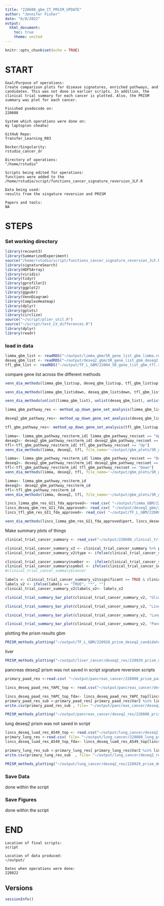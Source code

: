 ```yaml
---
title: "220608_gbm_CT_PRSIM_UPDATE"
author: "Jennifer Fisher"
date: "6/8/2022"
output:
  html_document:
    toc: true
    theme: united
---
```


```r
knitr::opts_chunk$set(echo = TRUE)
```


# START 
    Goal/Purpose of operations: 
    Create comparison plots for disease signatures, enriched pathways, and candidates. This was not done in earlier scripts. In addition, the clinical trial summary for each cancer is plotted. Also, the PRISM summary was plot for each cancer. 
    
    Finished psedocode on: 
    220608
    
    System which operations were done on: 
    my laptop(on cheaha)
    
    GitHub Repo:
    Transfer_Learning_R03
    
    Docker/Singularity: 
    rstudio_cancer_dr
    
    Directory of operations: 
    "/home/rstudio"
    
    Scripts being edited for operations:
    functions were added to the /home/rstudio/script/functions_cancer_signature_reversion_JLF.R
    
    Data being used:
    results from the singature reversion and PRISM
    
    Papers and tools: 
    NA

# STEPS
### Set working directory 
```r
library(recount3)
library(SummarizedExperiment)
source("/home/rstudio/script/functions_cancer_signature_reversion_JLF.R")
library(signatureSearch)
library(HDF5Array)
library(viridis)
library(tidyr)
library(gprofiler2)
library(ggplot2)
library(ggpubr)
library(VennDiagram)
library(ComplexHeatmap)
library(dplyr)
library(gplots)
library(circlize)
source("~/script/plier_util.R")
source("~/script/test_LV_differences.R")
library(dplyr)
library(readr)
```
### load in data

```r
limma_gbm_list <- readRDS("~/output/limma_gbm/SR_gene_list_gbm_limma.rds")
deseq_gbm_list <- readRDS("~/output/deseq2_gbm/SR_gene_list_gbm_deseq2.rds")
tfl_gbm_list <- readRDS("~/output/TF_L_GBM/22004_SR_gene_list_gbm_tfl.rds")
```

compare gene list across the different methods

```r
venn_dia_methods(limma_gbm_list$up, deseq_gbm_list$up, tfl_gbm_list$up, file_name='~/output/gbm_plots/SR_up_genes_venn_diagram.png' )
```

```r
venn_dia_methods(limma_gbm_list$down, deseq_gbm_list$down, tfl_gbm_list$down, file_name='~/output/gbm_plots/SR_down_genes_venn_diagram.png' )
```

```r
venn_dia_methods(unlist(limma_gbm_list), unlist(deseq_gbm_list), unlist(tfl_gbm_list), file_name='~/output/gbm_plots/SR_all_genes_venn_diagram.png' )
```

```r
limma_gbm_pathway_res <- method_up_down_gene_set_analysis(limma_gbm_list$up, limma_gbm_list$down, "~/output/gbm_plots/", "limma", "GBM_cancer_limma_input_genes_SR")
```

```r
deseq2_gbm_pathway_res<- method_up_down_gene_set_analysis(deseq_gbm_list$up, deseq_gbm_list$down, "~/output/gbm_plots/", "DESEq2", "gbm_cancer_deseq2_input_genes_SR")
```

```r
tfl_gbm_pathway_res<- method_up_down_gene_set_analysis(tfl_gbm_list$up, tfl_gbm_list$down, "~/output/gbm_plots/", "TFL", "gbm_cancer_tfl_input_genes_SR")
```


```r
limma<- limma_gbm_pathway_res$term_id[ limma_gbm_pathway_res$set == "Up"]
deseq2<- deseq2_gbm_pathway_res$term_id[ deseq2_gbm_pathway_res$set == "Up"]
tfl<-tfl_gbm_pathway_res$term_id[ tfl_gbm_pathway_res$set == "Up"]
venn_dia_methods(limma, deseq2, tfl, file_name='~/output/gbm_plots/SR_gbm_Up_pathway_venn_diagram.png' )
```

```r
limma<- limma_gbm_pathway_res$term_id[ limma_gbm_pathway_res$set == "Down"]
deseq2<- deseq2_gbm_pathway_res$term_id[ deseq2_gbm_pathway_res$set == "Down"]
tfl<-tfl_gbm_pathway_res$term_id[ tfl_gbm_pathway_res$set == "Down"]
venn_dia_methods(limma, deseq2, tfl, file_name='~/output/gbm_plots/SR_gbm_Down_pathway_venn_diagram.png' )
```

```r
limma<- limma_gbm_pathway_res$term_id
deseq2<- deseq2_gbm_pathway_res$term_id
tfl<-tfl_gbm_pathway_res$term_id
venn_dia_methods(limma, deseq2, tfl, file_name='~/output/gbm_plots/SR_gbm_all_pathway_venn_diagram.png' )
```


```r
lincs_limma_gbm_res_GI1_fda_approved<- read_csv( "~/output/limma_GBM/220808_SR_LINCS_GBM_top_RES_all.csv")
lincs_deseq_gbm_res_GI1_fda_approved<- read_csv( "~/output/deseq2_gbm/220928_SR_LINCS_GBM_DESEQ2_RES_all.csv")
lincs_tfl_gbm_res_GI1_fda_approved<- read_csv( "~/output/TF_L_GBM/220808_SR_LINCS_GBM_top_RES_all.csv")
```


```r
venn_dia_methods(lincs_limma_gbm_res_GI1_fda_approved$pert, lincs_deseq_gbm_res_GI1_fda_approved$pert, lincs_tfl_gbm_res_GI1_fda_approved$pert, file_name='~/output/gbm_plots/SR_drug_candidates_venn_diagram.png' )
```

Make summary plots of things
```r
clinical_trial_cancer_summary <- read_csv("~/output/220608_clinical_trial_cancer_summary.csv")
```

```r
clinical_trial_cancer_summary_v2 <- clinical_trial_cancer_summary %>% pivot_longer(c(CT, Not_Cl),names_to= "type" )
clinical_trial_cancer_summary_v2$type <- ifelse(clinical_trial_cancer_summary_v2$type == "CT", "Clinical Trial", "Not in Clinical Trial" )
```


```r
clinical_trial_cancer_summary$number <-  ifelse(clinical_trial_cancer_summary$significant== TRUE, (clinical_trial_cancer_summary$CT +clinical_trial_cancer_summary$Not_Cl), NA)
clinical_trial_cancer_summary$symbol <- ifelse(clinical_trial_cancer_summary$significant== TRUE, "*", "")
#clinical_trial_cancer_summary$cancer

labels <- clinical_trial_cancer_summary_v2$significant == TRUE & clinical_trial_cancer_summary_v2$type =="Clinical Trial"
labels_v2 <- ifelse(labels == "TRUE", "*", "")
clinical_trial_cancer_summary_v2$labels_v2<- labels_v2
```

```r
clinical_trial_summary_bar_plot(clinical_trial_cancer_summary_v2, "Glioblastoma", "~/output/220819_CT_GBM_barplot.png")
```


```r
clinical_trial_summary_bar_plot(clinical_trial_cancer_summary_v2, "Liver hepatocellular carcinoma", "~/output/220819_CT_liver_barplot.png")
```


```r
clinical_trial_summary_bar_plot(clinical_trial_cancer_summary_v2, "Lung adenocarcinoma", "~/output/220819_CT_lung_barplot.png")
```

```r
clinical_trial_summary_bar_plot(clinical_trial_cancer_summary_v2, "Pancreatic adenocarcinoma", "~/output/220819_CT_PAAD_barplot.png")
```

plotting the prism results 
gbm 
```r
PRISM_methods_plotting("~/output/TF_L_GBM/220928_prism_deseq2_candidates_gbm.csv", "~/output/TF_L_GBM/220808_prism_tfl_candidates_gbm.csv",  "~/output/limma_gbm/220808_prism_limma_candidates_gbm.csv", "~/output/220822_PRISM_GBM_violin.png")
```


liver 
```r
PRISM_methods_plotting("~/output/liver_cancer/deseq2_res/220929_prism_deseq2_candidates.csv", "~/output/liver_cancer/TFL_res/220808_prism_tfl_candidates.csv",  "~/output/liver_cancer/limma_res/220808_prism_limma_candidates.csv", "~/output/220822_PRISM_liver_violin.png")
```



pancreas
deseq2 prism was not saved in script signature reversion scripts
```r
primary_paad_res <-read.csv( "~/output/pancreas_cancer/220808_prism_paad_candidates.csv" )

lincs_deseq_paad_res_YAPC_top <- read.csv("~/output/pancreas_cancer/deseq2_res/220929_SR_LINCS_PAAD_DESEQ2_RES_tau.csv")
```

```r
lincs_deseq_paad_res_YAPC_top_fda<- lincs_deseq_paad_res_YAPC_top[lincs_deseq_paad_res_YAPC_top$fda_approved == TRUE,]
primary_paad_res_sub <-primary_paad_res[ primary_paad_res$Var2 %in% lincs_deseq_paad_res_YAPC_top_fda$pert,]
write.csv(primary_paad_res_sub , file= "~/output/pancreas_cancer/deseq2_res/220808_prism_deseq2_candidates.csv" )
```


```r
PRISM_methods_plotting("~/output/pancreas_cancer/deseq2_res/220808_prism_deseq2_candidates.csv", "~/output/pancreas_cancer/TFL_res/220808_prism_tfl_candidates.csv",  "~/output/pancreas_cancer/limma_res/220808_prism_limma_candidates.csv", "~/output/220822_PRISM_PAAD_violin.png")
```



lung 
deseq2 prism was not saved in script 
```r
lincs_deseq_luad_res_A549_top <- read.csv("~/output/lung_cancer/deseq2_res/220929_SR_LINCS_LUAD_DESEQ2_RES_tau.csv" )
primary_lung_res <-read.csv( file= "~/output/lung_cancer/220808_lung_prism_candidates.csv" )
lincs_deseq_luad_res_A549_top_fda<- lincs_deseq_luad_res_A549_top[lincs_deseq_luad_res_A549_top$fda_approved == TRUE,]
```

```r
primary_lung_res_sub <-primary_lung_res[ primary_lung_res$Var2 %in% lincs_deseq_luad_res_A549_top_fda$pert,]
write.csv(primary_lung_res_sub  , file= "~/output/lung_cancer/deseq2_res/220929_prism_deseq2_candidates.csv" )
```


```r
PRISM_methods_plotting("~/output/lung_cancer/deseq2_res/220929_prism_deseq2_candidates.csv", "~/output/lung_cancer/TFL_res/220808_prism_tfl_candidates.csv" ,  "~/output/lung_cancer/limma_res/220808_prism_limma_candidates.csv" , "~/output/220822_PRISM_lung_violin.png")
```

### Save Data
done within the script 

### Save Figures
done within the script 
    
# END
    Location of final scripts:
    script 
    
    Location of data produced:
    ~/output/
    
    Dates when operations were done:
    220822
    
## Versions
```r
sessionInfo()
```











